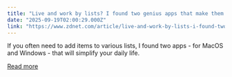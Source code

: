 ```yaml
---
title: "Live and work by lists? I found two genius apps that make them even easier to create"
date: "2025-09-19T02:00:29.000Z"
link: "https://www.zdnet.com/article/live-and-work-by-lists-i-found-two-genius-apps-that-make-them-even-easier-to-create/"
---
```


If you often need to add items to various lists, I found two apps - for MacOS and Windows - that will simplify your daily life.

[Read more](https://www.zdnet.com/article/live-and-work-by-lists-i-found-two-genius-apps-that-make-them-even-easier-to-create/)
